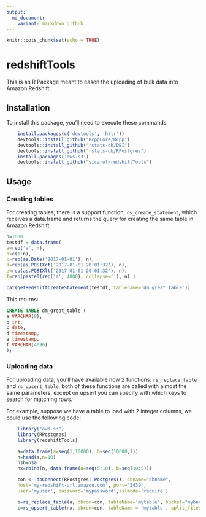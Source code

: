 ```yaml
---
output:
  md_document:
    variant: markdown_github
---
```


<!-- README.md is generated from README.Rmd. Please edit that file -->

```r
knitr::opts_chunk$set(echo = TRUE)
```

# redshiftTools

This is an R Package meant to easen the uploading of bulk data into Amazon Redshift.


## Installation

To install this package, you'll need to execute these commands:

``` r
    install.packages(c('devtools', 'httr'))
    devtools::install_github("RcppCore/Rcpp")
    devtools::install_github("rstats-db/DBI")
    devtools::install_github("rstats-db/RPostgres")
    install.packages('aws.s3')
    devtools::install_github("sicarul/redshiftTools")
```

## Usage

### Creating tables

For creating tables, there is a support function, `rs_create_statement`, which receives a data.frame and returns the query for creating the same table in Amazon Redshift.

``` r
n=1000
testdf = data.frame(
a=rep('a', n),
b=c(1:n),
c=rep(as.Date('2017-01-01'), n),
d=rep(as.POSIXct('2017-01-01 20:01:32'), n),
e=rep(as.POSIXlt('2017-01-01 20:01:32'), n),
f=rep(paste0(rep('a', 4000), collapse=''), n) )

cat(getRedshiftCreateStatement(testdf, tablename='dm_great_table'))

```

This returns:

``` sql
CREATE TABLE dm_great_table (
a VARCHAR(8),
b int,
c date,
d timestamp,
e timestamp,
f VARCHAR(4096)
);
```

### Uploading data

For uploading data, you'll have available now 2 functions: `rs_replace_table` and `rs_upsert_table`, both of these functions are called with almost the same parameters, except on upsert you can specify with which keys to search for matching rows.

For example, suppose we have a table to load with 2 integer columns, we could use the following code:

``` r
    library("aws.s3")
    library(RPostgres)
    library(redshiftTools)

    a=data.frame(a=seq(1,10000), b=seq(10000,1))
    n=head(a,n=10)
    n$b=n$a
    nx=rbind(n, data.frame(a=seq(5:10), b=seq(10:5)))

    con <- dbConnect(RPostgres::Postgres(), dbname="dbname",
    host='my-redshift-url.amazon.com', port='5439',
    user='myuser', password='mypassword',sslmode='require')

    b=rs_replace_table(a, dbcon=con, tableName='mytable', bucket="mybucket", split_files=4)
    c=rs_upsert_table(nx, dbcon=con, tableName = 'mytable', split_files=4, bucket="mybucket", keys=c('a'))

```

